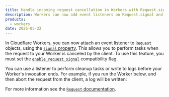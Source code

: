 ```yaml
---
title: Handle incoming request cancellation in Workers with Request.signal
description: Workers can now add event listeners on Request.signal and perform tasks when the request is cancelled by the client
products:
  - workers
date: 2025-05-22
---
```



In Cloudflare Workers, you can now attach an event listener to [`Request`](/workers/runtime-apis/request/) objects, using the [`signal` property](https://developer.mozilla.org/en-US/docs/Web/API/Request/signal). This allows you to perform tasks when the request to your Worker is canceled by the client. To use this feature, you must set the [`enable_request_signal`](/workers/configuration/compatibility-flags/#enable-requestsignal-for-incoming-requests) compatibility flag.

You can use a listener to perform cleanup tasks or write to logs before your Worker's invocation ends. For example, if you run the Worker below, and then abort the request from the client, a log will be written:

<Render file="request-signal-example" product="workers" />

For more information see the [`Request` documentation](/workers/runtime-apis/request).
